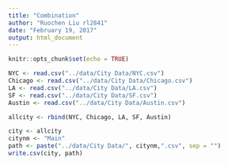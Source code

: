 ---
title: "Combination"
author: "Ruochen Liu rl2841"
date: "February 19, 2017"
output: html_document
---

```{r setup, include=FALSE}
knitr::opts_chunk$set(echo = TRUE)
```

```{r}
NYC <- read.csv("../data/City Data/NYC.csv")
Chicago <- read.csv("../data/City Data/Chicago.csv")
LA <- read.csv("../data/City Data/LA.csv")
SF <- read.csv("../data/City Data/SF.csv")
Austin <- read.csv("../data/City Data/Austin.csv")

allcity <- rbind(NYC, Chicago, LA, SF, Austin)

city <- allcity
citynm <- "Main"
path <- paste("../data/City Data/", citynm,".csv", sep = "")
write.csv(city, path)
```